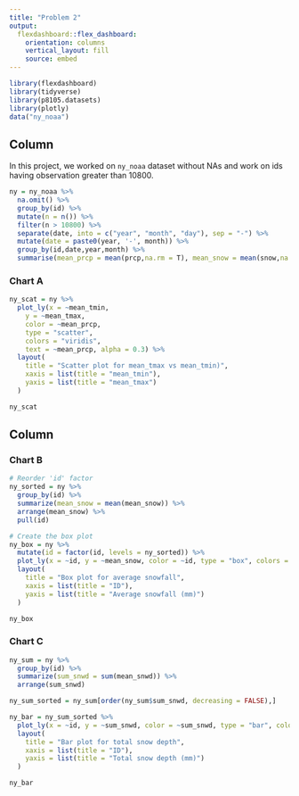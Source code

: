```yaml
---
title: "Problem 2"
output: 
  flexdashboard::flex_dashboard:
    orientation: columns
    vertical_layout: fill
    source: embed
---
```


```r
library(flexdashboard)
library(tidyverse)
library(p8105.datasets)
library(plotly)
data("ny_noaa")
```

## Column {data-width="650"}

In this project, we worked on `ny_noaa` dataset without NAs and work on ids having observation greater than 10800.

```r
ny = ny_noaa %>%
  na.omit() %>%
  group_by(id) %>%
  mutate(n = n()) %>%
  filter(n > 10800) %>%
  separate(date, into = c("year", "month", "day"), sep = "-") %>%
  mutate(date = paste0(year, '-', month)) %>%
  group_by(id,date,year,month) %>%
  summarise(mean_prcp = mean(prcp,na.rm = T), mean_snow = mean(snow,na.rm = T), mean_snwd = mean(snwd,na.rm = T), mean_tmax = mean(as.numeric(tmax),na.rm = T), mean_tmin = mean(as.numeric(tmin),na.rm = T))
```

### Chart A

```r
ny_scat = ny %>%
  plot_ly(x = ~mean_tmin,
    y = ~mean_tmax,
    color = ~mean_prcp,
    type = "scatter",
    colors = "viridis",
    text = ~mean_prcp, alpha = 0.3) %>%
  layout(
    title = "Scatter plot for mean_tmax vs mean_tmin)",
    xaxis = list(title = "mean_tmin"),
    yaxis = list(title = "mean_tmax")
  )

ny_scat
```

## Column {data-width="350"}

### Chart B

```r
# Reorder 'id' factor
ny_sorted = ny %>%
  group_by(id) %>%
  summarize(mean_snow = mean(mean_snow)) %>%
  arrange(mean_snow) %>%
  pull(id)

# Create the box plot
ny_box = ny %>%
  mutate(id = factor(id, levels = ny_sorted)) %>%
  plot_ly(x = ~id, y = ~mean_snow, color = ~id, type = "box", colors = "viridis") %>%
  layout(
    title = "Box plot for average snowfall",
    xaxis = list(title = "ID"),
    yaxis = list(title = "Average snowfall (mm)")
  )

ny_box

```

### Chart C

```r
ny_sum = ny %>%
  group_by(id) %>%
  summarize(sum_snwd = sum(mean_snwd)) %>%
  arrange(sum_snwd)

ny_sum_sorted = ny_sum[order(ny_sum$sum_snwd, decreasing = FALSE),]

ny_bar = ny_sum_sorted %>%
  plot_ly(x = ~id, y = ~sum_snwd, color = ~sum_snwd, type = "bar", colors = "viridis") %>%
  layout(
    title = "Bar plot for total snow depth",
    xaxis = list(title = "ID"),
    yaxis = list(title = "Total snow depth (mm)")
  )

ny_bar
```
